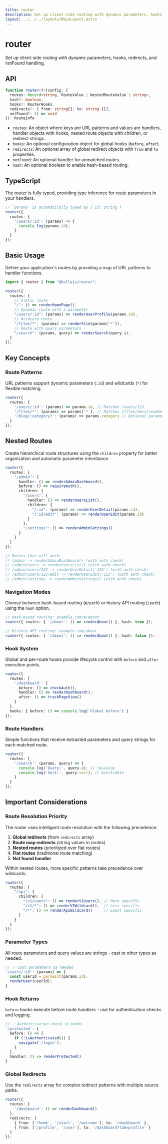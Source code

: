 ```yaml
---
title: router
description: Set up client-side routing with dynamic parameters, hooks, redirects, and notFound handling.
layout: ../../../layouts/MainLayout.astro
---
```


# router

Set up client-side routing with dynamic parameters, hooks, redirects, and notFound handling.

## API

```typescript
function router<T>(config: {
  routes: Record<string, RouteValue | NestedRouteValue | string>,
  hash?: boolean,
  hooks?: RouterHooks,
  redirects?: { from: string[]; to: string }[],
  notFound?: () => void
}): RouteInfo
```
- `routes`: An object where keys are URL patterns and values are handlers, handler objects with hooks, nested route objects with children, or redirect strings.
- `hooks`: An optional configuration object for global hooks (`before`, `after`).
- `redirects`: An optional array of global redirect objects with `from` and `to` properties.
- `notFound`: An optional handler for unmatched routes.
- `hash`: An optional boolean to enable hash-based routing.

## TypeScript

The router is fully typed, providing type inference for route parameters in your handlers.

```typescript
// `params` is automatically typed as { id: string }
router({
  routes: {
    '/users/:id': (params) => {
      console.log(params.id);
    }
  }
});
```

## Basic Usage

Define your application's routes by providing a map of URL patterns to handler functions.

```typescript
import { router } from "@hellajs/router";

router({
  routes: {
    // Static route
    "/": () => renderHomePage(),
    // Dynamic route with a parameter
    "/users/:id": (params) => renderUserProfile(params.id),
    // Wildcard route
    "/files/*": (params) => renderFile(params['*']),
    // Route with query parameters
    "/search": (params, query) => renderSearch(query.q),
  }
});
```

## Key Concepts


### Route Patterns

URL patterns support dynamic parameters (`:id`) and wildcards (`*`) for flexible matching.

```typescript
router({
  routes: {
    '/users/:id': (params) => params.id, // Matches /users/123
    '/files/*': (params) => params['*'], // Matches /files/docs/readme.txt
    '/blog/:category?': (params) => params.category // Optional parameter
  }
});
```


## Nested Routes

Create hierarchical route structures using the `children` property for better organization and automatic parameter inheritance.

```typescript
router({
  routes: {
    "/admin": {
      handler: () => renderAdminDashboard(),
      before: () => requireAuth(),
      children: {
        "/users": {
          handler: () => renderUsersList(),
          children: {
            "/:id": (params) => renderUserDetail(params.id),
            "/:id/edit": (params) => renderUserEdit(params.id)
          }
        },
        "/settings": () => renderAdminSettings()
      }
    }
  }
});

// Routes that will work:
// /admin -> renderAdminDashboard() (with auth check)
// /admin/users -> renderUsersList() (with auth check)  
// /admin/users/123 -> renderUserDetail('123') (with auth check)
// /admin/users/123/edit -> renderUserEdit('123') (with auth check)
// /admin/settings -> renderAdminSettings() (with auth check)
```

### Navigation Modes

Choose between hash-based routing (`#/path`) or history API routing (`/path`) using the `hash` option.

```typescript
// Hash-based routing: example.com/#/about
router({ routes: { '/about': () => renderAbout() }, hash: true });

// History API routing: example.com/about  
router({ routes: { '/about': () => renderAbout() }, hash: false });
```

### Hook System

Global and per-route hooks provide lifecycle control with `before` and `after` execution points.

```typescript
router({
  routes: {
    '/dashboard': {
      before: () => checkAuth(),
      handler: () => renderDashboard(),
      after: () => trackPageView()
    }
  },
  hooks: { before: () => console.log('Global before') }
});
```

### Route Handlers

Simple functions that receive extracted parameters and query strings for each matched route.

```typescript
router({
  routes: {
    '/search': (params, query) => {
      console.log('Query:', query.q); // ?q=value
      console.log('Sort:', query.sort); // &sort=date
    }
  }
});
```

## Important Considerations

### Route Resolution Priority

The router uses intelligent route resolution with the following precedence:

1. **Global redirects** (from `redirects` array)
2. **Route map redirects** (string values in routes)
3. **Nested routes** (prioritized over flat routes)
4. **Flat routes** (traditional route matching)
5. **Not found handler**

Within nested routes, more specific patterns take precedence over wildcards:

```typescript
router({
  routes: {
    "/api": {
      children: {
        "/v1/users": () => renderV1Users(), // More specific
        "/v1/*": () => renderV1Wildcard(),  // Less specific
        "/*": () => renderApiWildcard()     // Least specific
      }
    }
  }
});
```

### Parameter Types

All route parameters and query values are strings - cast to other types as needed.

```typescript
// ✅ Cast parameters as needed
'/users/:id': (params) => {
  const userId = parseInt(params.id);
  renderUser(userId);
}
```

### Hook Returns

`before` hooks execute before route handlers - use for authentication checks and logging.

```typescript
// ✅ Authentication check in hooks
'/protected': {
  before: () => {
    if (!isAuthenticated()) {
      navigate('/login');
    }
  },
  handler: () => renderProtected()
}
```

### Global Redirects

Use the `redirects` array for complex redirect patterns with multiple source paths.

```typescript
router({
  routes: {
    '/dashboard': () => renderDashboard()
  },
  redirects: [
    { from: ['/home', '/start', '/welcome'], to: '/dashboard' },
    { from: ['/profile', '/user'], to: '/dashboard?tab=profile' }
  ]
});
```

